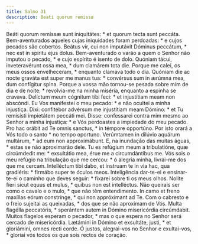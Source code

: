 ```yaml
---
title: Salmo 31
description: Beati quorum remissæ
---
```


<div class="side-by-side not-content">
  <span>
    Beáti quorum remíssæ sunt iniquitátes: * et quorum tecta sunt peccáta.
  </span>
  <span>
    Bem-aventurados aqueles cujas iniquidades foram perdoadas: * e cujos pecados
    são cobertos.
  </span>
  <span>
    Beátus vir, cui non imputávit Dóminus peccátum, * nec est in spíritu ejus
    dolus.
  </span>
  <span>
    Bem-aventurado o varão a quem o Senhor não imputou o pecado, * e cujo
    espírito é isento de dolo.
  </span>
  <span>
    Quóniam tácui, inveteravérunt ossa mea, * dum clamárem tota die.
  </span>
  <span>
    Porque me calei, os meus ossos envelheceram, * enquanto clamava todo o dia.
  </span>
  <span>
    Quóniam die ac nocte graváta est super me manus tua: * convérsus sum in
    ærúmna mea, dum confígitur spina.
  </span>
  <span>
    Porque a vossa mão tornou-se pesada sobre mim de dia e de noite: *
    revolvia-me na minha miséria, enquanto a espinha se cravava.
  </span>
  <span>
    Delíctum meum cógnitum tibi feci: * et injustítiam meam non abscóndi.
  </span>
  <span>
    Eu Vos manifestei o meu pecado: * e não ocultei a minha injustiça.
  </span>
  <span>
    Dixi: confitébor advérsum me injustítiam meam Dómino: * et Tu remisísti
    impietátem peccáti mei.
  </span>
  <span>
    Disse: confessarei contra mim mesmo ao Senhor a minha injustiça: * e Vós
    perdoastes a impiedade do meu pecado.
  </span>
  <span>
    Pro hac orábit ad Te omnis sanctus, * in témpore opportúno.
  </span>
  <span>
    Por isto orará a Vós todo o santo * no tempo oportuno.
  </span>
  <span>
    Verúmtamen in dilúvio aquárum multárum, * ad eum non approximábunt.
  </span>
  <span>
    E, na inundação das muitas águas, * estas se não aproximarão dele.
  </span>
  <span>
    Tu es refúgium meum a tribulatióne, quæ circúmdedit me: * exsultátio mea,
    érue me a circumdántibus me.
  </span>
  <span>
    Vós sois o meu refúgio na tribulação que me cercou: * ó alegria minha,
    livrai-me dos que me cercam.
  </span>
  <span>
    Intelléctum tibi dabo, et ínstruam te in via hac, qua gradiéris: * firmábo
    super te óculos meos.
  </span>
  <span>
    Inteligência dar-te-ei e ensinar-te-ei o caminho que deves seguir: * fixarei
    sobre ti os meus olhos.
  </span>
  <span>
    Nolíte fíeri sicut equus et mulus, * quibus non est intelléctus.
  </span>
  <span>
    Não queirais ser como o cavalo e o mulo, * que não têm entendimento.
  </span>
  <span>
    In camo et freno maxíllas eórum constrínge, * qui non appróximant ad Te.
  </span>
  <span>
    Com o cabresto e o freio sujeitai as queixadas, * dos que se não aproximam
    de Vós.
  </span>
  <span>
    Multa flagélla peccatóris, * sperántem autem in Dómino misericórdia
    circúmdabit.
  </span>
  <span>
    Muitos flagelos esperam o pecador, * mas o que espera no Senhor será cercado
    de misericórdia.
  </span>
  <span>
    Lætámini in Dómino et exsultáte, justi, * et gloriámini, omnes recti corde.
  </span>
  <span>
    Ó justos, alegrai-vos no Senhor e exultai-vos, * gloriai vós todos os que
    sois rectos de coração.
  </span>
</div>
